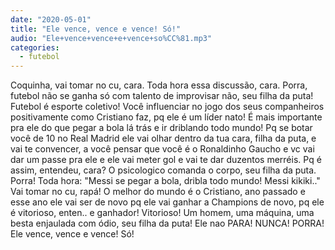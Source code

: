 ```yaml
---
date: "2020-05-01"
title: "Ele vence, vence e vence! Só!"
audio: "Ele+vence+vence+e+vence+so%CC%81.mp3"
categories:
  - futebol
---
```


Coquinha, vai tomar no cu, cara. Toda hora essa discussão, cara. Porra, futebol não se ganha só com talento de improvisar não, seu filha da puta! Futebol é esporte coletivo! Você influenciar no jogo dos seus companheiros positivamente como Cristiano faz, pq ele é um líder nato! É mais importante pra ele do que pegar a bola lá trás e ir driblando todo mundo! Pq se botar você de 10 no Real Madrid ele vai olhar dentro da tua cara, filha da puta, e vai te convencer, a você pensar que você é o Ronaldinho Gaucho e vc vai dar um passe pra ele e ele vai meter gol e vai te dar duzentos merréis. Pq é assim, entendeu, cara? O psicologico comanda o corpo, seu filha da puta. Porra! Toda hora: "Messi se pegar a bola, dribla todo mundo! Messi kikiki.." Vai tomar no cu, rapá! O melhor do mundo é o Cristiano, ano passado e esse ano ele vai ser de novo pq ele vai ganhar a Champions de novo, pq ele é vitorioso, enten.. e ganhador! Vitorioso! Um homem, uma máquina, uma besta enjaulada com ódio, seu filha da puta! Ele nao PARA! NUNCA! PORRA! Ele vence, vence e vence! Só!